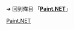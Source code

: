 {{LPR
|article = Paint.NET
|latest_release_version = 
|latest_release_date = {{release date and age|2010|04|20}}
}}<noinclude>

➔ 回到條目 「'''[[Paint.NET]]'''」
[[Category:最新預覽版模板|Paint.NET]]
</noinclude>
